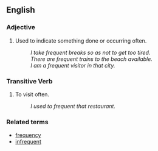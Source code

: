 ==English==

===Adjective===
# Used to indicate something done or occurring often.
#: ''I take frequent breaks so as not to get too tired.''
#: ''There are frequent trains to the beach available.''
#: ''I am a frequent visitor in that city.''

===Transitive Verb===
# To visit often.
#: ''I used to frequent that restaurant.''

===Related terms===
*[[frequency]]
*[[infrequent]]